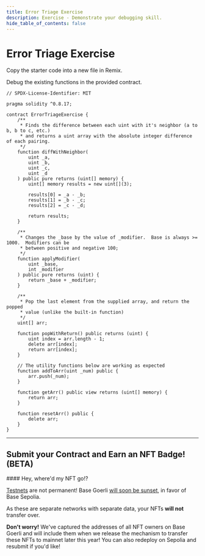 ```yaml
---
title: Error Triage Exercise
description: Exercise - Demonstrate your debugging skill.
hide_table_of_contents: false
---
```


# Error Triage Exercise

Copy the starter code into a new file in Remix.

Debug the existing functions in the provided contract.

```solidity
// SPDX-License-Identifier: MIT

pragma solidity ^0.8.17;

contract ErrorTriageExercise {
    /**
     * Finds the difference between each uint with it's neighbor (a to b, b to c, etc.)
     * and returns a uint array with the absolute integer difference of each pairing.
     */
    function diffWithNeighbor(
        uint _a,
        uint _b,
        uint _c,
        uint _d
    ) public pure returns (uint[] memory) {
        uint[] memory results = new uint[](3);

        results[0] = _a - _b;
        results[1] = _b - _c;
        results[2] = _c - _d;

        return results;
    }

    /**
     * Changes the _base by the value of _modifier.  Base is always >= 1000.  Modifiers can be
     * between positive and negative 100;
     */
    function applyModifier(
        uint _base,
        int _modifier
    ) public pure returns (uint) {
        return _base + _modifier;
    }

    /**
     * Pop the last element from the supplied array, and return the popped
     * value (unlike the built-in function)
     */
    uint[] arr;

    function popWithReturn() public returns (uint) {
        uint index = arr.length - 1;
        delete arr[index];
        return arr[index];
    }

    // The utility functions below are working as expected
    function addToArr(uint _num) public {
        arr.push(_num);
    }

    function getArr() public view returns (uint[] memory) {
        return arr;
    }

    function resetArr() public {
        delete arr;
    }
}

```

---

## Submit your Contract and Earn an NFT Badge! (BETA)

<Note>
#### Hey, where'd my NFT go!?

[Testnets](/learn/deployment-to-testnet/test-networks) are not permanent! Base Goerli [will soon be sunset](https://base.mirror.xyz/kkz1-KFdUwl0n23PdyBRtnFewvO48_m-fZNzPMJehM4), in favor of Base Sepolia.

As these are separate networks with separate data, your NFTs **will not** transfer over.

**Don't worry!** We've captured the addresses of all NFT owners on Base Goerli and will include them when we release the mechanism to transfer these NFTs to mainnet later this year! You can also redeploy on Sepolia and resubmit if you'd like!
</Note>



<CafeUnitTest nftNum={10}/>
